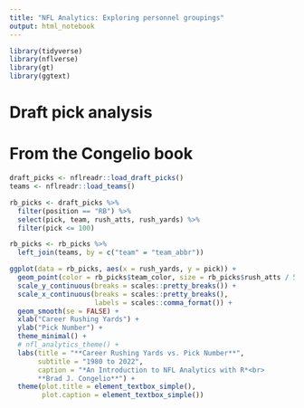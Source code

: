```yaml
---
title: "NFL Analytics: Exploring personnel groupings"
output: html_notebook
---
```


```r
library(tidyverse)
library(nflverse)
library(gt)
library(ggtext)
```

# Draft pick analysis 



# From the Congelio book 

```r
draft_picks <- nflreadr::load_draft_picks()
teams <- nflreadr::load_teams()

rb_picks <- draft_picks %>%
  filter(position == "RB") %>%
  select(pick, team, rush_atts, rush_yards) %>%
  filter(pick <= 100)

rb_picks <- rb_picks %>%
  left_join(teams, by = c("team" = "team_abbr"))
```



```r
ggplot(data = rb_picks, aes(x = rush_yards, y = pick)) +
  geom_point(color = rb_picks$team_color, size = rb_picks$rush_atts / 500) +
  scale_y_continuous(breaks = scales::pretty_breaks()) +
  scale_x_continuous(breaks = scales::pretty_breaks(),
                     labels = scales::comma_format()) +
  geom_smooth(se = FALSE) +
  xlab("Career Rushing Yards") +
  ylab("Pick Number") +
  theme_minimal() + 
  # nfl_analytics_theme() +
  labs(title = "**Career Rushing Yards vs. Pick Number**",
       subtitle = "1980 to 2022",
       caption = "*An Introduction to NFL Analytics with R*<br>
       **Brad J. Congelio**") +
  theme(plot.title = element_textbox_simple(),
        plot.caption = element_textbox_simple())
```

